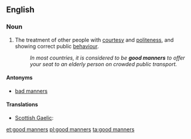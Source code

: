 ==English==

===Noun===
{{en-plural noun|head=[[good]] [[manners]]}}

# The treatment of other people with [[courtesy]] and [[politeness]], and showing correct public [[behaviour]].
#: ''In most countries, it is considered to be '''good manners''' to offer your seat to an elderly person on crowded public transport.''

====Antonyms====
* [[bad manners]]

====Translations====
{{trans-top|treatment of other people with courtesy and politeness}}
* [[Scottish Gaelic]]: {{t|gd|modh|m|f}}
{{trans-mid}}
{{trans-bottom}}

[[et:good manners]]
[[pl:good manners]]
[[ta:good manners]]